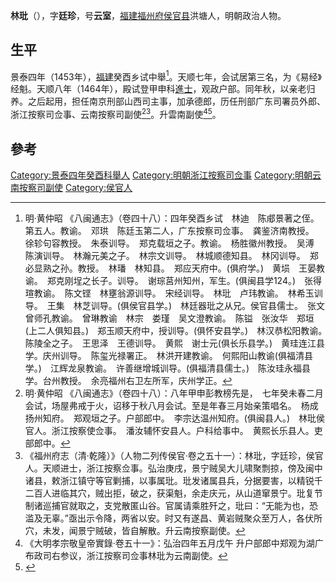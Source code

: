 '''林玭'''（{{bd|1434年||1506年}}），字'''廷珍'''，号'''云室'''，[[福建|福建]][[福州府|福州府]][[侯官县|侯官县]]洪塘人，明朝政治人物。

==生平==
景泰四年（1453年），[[福建|福建]]癸酉乡试中舉<ref>明·黄仲昭 《八闽通志》（卷四十八）：四年癸酉乡试　林迪　陈郕景著之侄。第五人。教谕。　邓珙　陈廷玉第二人，广东按察司佥事。　龚鉴济南教授。　徐轸句容教授。　朱泰训导。　郑克载垣之子。教谕。　杨胜徽州教授。　吴溥　陈演训导。　林瀚元美之子。　林宗文训导。　林城顺德知县。　林冈训导。　郑必显熟之孙。教授。　林璠　林知县。　郑应天府中。(俱府学。)　黄埙　王晏教谕。　郑克刚埕之长子。训导。　谢琮莒州知州，军生。(俱闽县学124。)　张得瑄教谕。　陈文铿　林壅翁源训导。　宋经训导。　林玭　卢玮教谕。　林希玉训导。　王集　林芝训导。(俱侯官县学。)　林廷器玭之从兄。侯官县儒士。　张文　曾师孔教谕。　曾琳教谕　林宗　娄瑾　吴文澄教谕。　陈镒　张汝华　郑垣(上二人俱知县。)　郑玉顺天府中，授训导。(俱怀安县学。)　林汉恭松阳教谕。　陈陵全之子。　王思泽　王德训导。　黄熙　谢士元(俱长乐县学。)　黄珪连江县学。庆州训导。　陈玺光禄署正。　林洪开建教谕。　何熙阳山教谕(俱福清县学。)　江辉龙泉教谕。　许善继增城训导。(俱福清县儒士。)　陈汝珪永福县学。台州教授。　余亮福州右卫左所军，庆州学正。</ref>。天顺七年，会试居第三名，为《易经》经魁。天顺八年（1464年），殿试登甲申科[[進士|進士]]，观政户部。同年秋，以亲老归养。之后起用，担任南京刑部山西司主事，加承德郎，历任刑部广东司署员外郎、浙江按察司佥事、云南按察司副使<ref>明·黄仲昭 《八闽通志》（卷四十八）：八年甲申彭教榜先是，　七年癸未春二月会试，场屋弗戒于火，诏移于秋八月会试。至是年春三月始亲策唱名。　杨成扬州知府。　郑观垣之子。户部郎中。　李宗达温州知府。(俱闽县人。)　林玭侯官人。浙江按察使佥事。　潘汝辅怀安县人。户科给事中。　黄熙长乐县人。吏部郎中。</ref><ref>《福州府志（清·乾隆）》（人物二列传侯官·卷之五十一）：林玭，字廷珍，侯官人。天顺进士，浙江按察佥事。弘治庚戌，景宁贼吴大儿啸聚剽掠，傍及闽中诸县，敕浙江镇守等官剿捕，以事属玭。玭发诸属县兵，分据要害，以精锐千二百人进临其穴，贼出拒，破之，获渠魁，余走庆元，从山道窜景宁。玭复节制诸巡捕官就取之，支党散匿山谷。官属请乘胜歼之，玭曰：“无能为也，恐滥及无辜。”亟出示令降，两省以安。时又有遂昌、黄岩贼聚众至万人，各伏所穴，未发，闻景宁贼破，皆自解散。升云南按察副使。</ref>。升雲南副使<ref>《大明孝宗敬皇帝實錄·卷五十一》：弘治四年五月戊午 升户部郎中郑观为湖广布政司右参议，浙江按察司佥事林玭为云南副使。</ref><ref>{{Cite book|title=福州人名志|last=张天禄主编；福州市地方志编纂委员会编|first=|publisher=福州：[[海潮摄影艺术出版社|海潮摄影艺术出版社]]|year=2007.01|isbn=7-80691-296-7|location=|pages=248}}</ref>。
==參考==
{{reflist|3}}

{{天順八年甲申科殿試金榜}}
{{DEFAULTSORT:Lin林}}
[[Category:景泰四年癸酉科舉人|Category:景泰四年癸酉科舉人]]
[[Category:明朝浙江按察司佥事|Category:明朝浙江按察司佥事]]
[[Category:明朝云南按察司副使|Category:明朝云南按察司副使]]
[[Category:侯官人|Category:侯官人]]